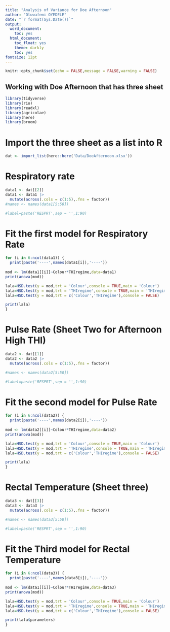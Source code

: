 ```yaml
---
title: "Analysis of Variance for Doe Afternoon"
author: "Oluwafemi OYEDELE"
date: "`r format(Sys.Date())`"
output:
  word_document:
    toc: yes
  html_document:
    toc_float: yes
    theme: darkly
    toc: yes
fontsize: 12pt
---
```



```r
knitr::opts_chunk$set(echo = FALSE,message = FALSE,warning = FALSE)
```

## Working with  Doe Afternoon  that has three sheet  

```r
library(tidyverse)
library(rio)
library(readxl)
library(agricolae)
library(here)
library(broom)
```

# Import the three sheet as a list into R

```r
dat <- import_list(here::here('Data/DoeAfternoon.xlsx'))
```


# Respiratory rate

```r
data1 <- dat[[2]]
data1 <- data1 |> 
  mutate(across(.cols = c(1:5),.fns = factor))
#names <- names(data1[5:50])

#label=paste('RESPRT',sep = '',1:90)
```
# Fit the first model for Respiratory Rate  
```r
for (i in 6:ncol(data1)) {
  print(paste('----',names(data1[i]),'----'))
  
mod <- lm(data1[[i]]~Colour*THIregime,data=data1)
print(anova(mod))

lala=HSD.test(y = mod,trt = 'Colour',console = TRUE,main = 'Colour')
lala=HSD.test(y = mod,trt = 'THIregime',console = TRUE,main = 'THIregime')
lala=HSD.test(y = mod,trt = c('Colour','THIregime'),console = FALSE)

print(lala)
}
```

# Pulse Rate (Sheet Two for Afternoon High THI)

```r
data2 <- dat[[1]]
data2 <- data2 |> 
  mutate(across(.cols = c(1:5),.fns = factor))

#names <- names(data2[5:50])

#label=paste('RESPRT',sep = '',1:90)
```
# Fit the second model for Pulse Rate
```r
for (i in 6:ncol(data2)) {
  print(paste('----',names(data2[i]),'----'))
  
mod <- lm(data2[[i]]~Colour*THIregime,data=data2)
print(anova(mod))

lala=HSD.test(y = mod,trt = 'Colour',console = TRUE,main = 'Colour')
lala=HSD.test(y = mod,trt = 'THIregime',console = TRUE,main = 'THIregime')
lala=HSD.test(y = mod,trt = c('Colour','THIregime'),console = FALSE)

print(lala)
}

```


# Rectal Temperature (Sheet three)

```r
data3 <- dat[[3]]
data3 <- data3 |> 
  mutate(across(.cols = c(1:5),.fns = factor))

#names <- names(data3[5:50])

#label=paste('RESPRT',sep = '',1:90)
```
# Fit the Third model for Rectal Temperature
```r
for (i in 6:ncol(data3)) {
  print(paste('----',names(data3[i]),'----'))
  
mod <- lm(data1[[i]]~Colour*THIregime,data=data3)
print(anova(mod))

lala=HSD.test(y = mod,trt = 'Colour',console = TRUE,main = 'Colour')
lala=HSD.test(y = mod,trt = 'THIregime',console = TRUE,main = 'THIregime')
lala=HSD.test(y = mod,trt = c('Colour','THIregime'),console = FALSE)

print(lala$parameters)
}
```
